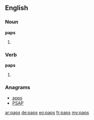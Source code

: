 {{also|PAPs}}

==English==

===Noun===
'''paps'''

# {{plural of|pap}}

===Verb===
'''paps'''

# {{third-person singular of|pap}}

===Anagrams===
* [[apps#English|apps]] 
* [[PSAP#English|PSAP]]

[[ar:paps]]
[[de:paps]]
[[eo:paps]]
[[fr:paps]]
[[my:paps]]
